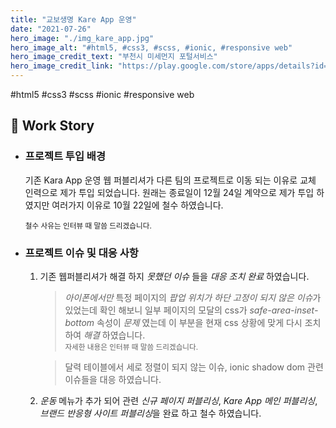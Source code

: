 ```yaml
---
title: "교보생명 Kare App 운영"
date: "2021-07-26"
hero_image: "./img_kare_app.jpg"
hero_image_alt: "#html5, #css3, #scss, #ionic, #responsive web"
hero_image_credit_text: "부천시 미세먼지 포털서비스"
hero_image_credit_link: "https://play.google.com/store/apps/details?id=kr.co.kyobokare.kyobokare"
---
```


<div className="badge-wrap">
  <span className="badge badge-html">#html5</span>
  <span className="badge badge-css">#css3</span>
  <span className="badge badge-css">#scss</span>
  <span className="badge badge-react">#ionic</span>
  <span className="badge badge-rwd">#responsive web</span>
</div>

## 🎤 Work Story

- ### 프로젝트 투입 배경

  기존 Kara App 운영 웹 퍼블리셔가 다른 팀의 프로젝트로 이동 되는 이유로 교체 인력으로 제가 투입 되었습니다.
  원래는 종료일이 12월 24일 계약으로 제가 투입 하였지만 여러가지 이유로 10월 22일에 철수 하였습니다.

  <small>철수 사유는 인터뷰 때 말씀 드리겠습니다.</small>

- ### 프로젝트 이슈 및 대응 사항

  1. 기존 웹퍼블리셔가 해결 하지 _못했던 이슈_ 들을 _대응 조치 완료_ 하였습니다.

     > _아이폰에서만_ 특정 페이지의 *팝업 위치가 하단 고정이 되지 않은 이슈*가 있었는데 확인 해보니 일부 페이지의 모달의 css가 _safe-area-inset-bottom_ 속성이 _문제_ 였는데 이 부분을 현재 css 상황에 맞게 다시 조치 하여 _해결_ 하였습니다. <br/><small>자세한 내용은 인터뷰 때 말씀 드리겠습니다.</small>

     > 달력 테이블에서 세로 정렬이 되지 않는 이슈, ionic shadow dom 관련 이슈들을 대응 하였습니다.

  2. _운동_ 메뉴가 추가 되어 관련 _신규 페이지 퍼블리싱_, _Kare App 메인 퍼블리싱_, *브랜드 반응형 사이트 퍼블리싱*을 완료 하고 철수 하였습니다.
